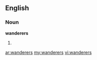 ==English==

===Noun===
'''wanderers'''

#{{plural of|[[wanderer]]}}

[[ar:wanderers]]
[[my:wanderers]]
[[vi:wanderers]]